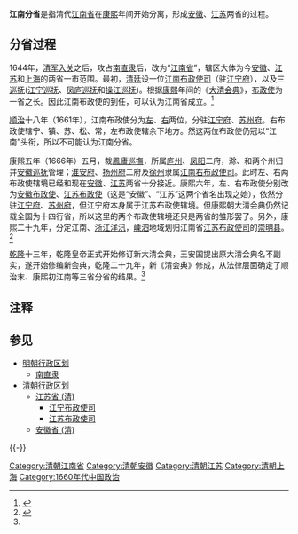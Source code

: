 '''江南分省'''是指清代[[江南省|江南省]]在[[康熙|康熙]]年间开始分离，形成[[安徽省_(清)|安徽]]、[[江蘇省_(清)|江苏]]两省的过程。

== 分省过程 ==

1644年，[[清军入关|清军入关]]之后，攻占[[南直隶|南直隶]]后，改为“[[江南省|江南省]]”，辖区大体为今[[安徽省|安徽]]、[[江苏省|江苏]]和[[上海市|上海]]的两省一市范围。最初，[[清廷|清廷]]设一位[[江南布政使司|江南布政使司]]（驻[[江宁府|江宁府]]），以及三[[巡抚|巡抚]]([[江宁巡抚|江宁巡抚]]、[[凤庐巡抚|凤庐巡抚]]和[[操江巡抚|操江巡抚]])。根据[[康熙|康熙]]年间的《[[大清会典|大清会典]]》，[[布政使|布政使]]为一省之长。因此江南布政使的到任，可以认为江南省成立。<ref>{{Cite web |url=http://www.jssdfz.com/book/mzz/D2/D1J1.html |title=顺治、康熙时期 |access-date=2017-02-10 |archive-date=2015-08-14 |archive-url=https://web.archive.org/web/20150814123532/http://www.jssdfz.com/book/mzz/D2/D1J1.html |dead-url=no }}</ref>

[[顺治|顺治]]十八年（1661年），江南布政使分为[[江南左布政使司|左]]、[[江南右布政使司|右]]两位，分驻[[江宁府|江宁府]]、[[苏州府|苏州府]]。右布政使辖宁、镇、苏、松、常，左布政使辖余下地方。然这两位布政使仍冠以“江南”头衔，所以不可能认为江南分省。

康熙五年（1666年）五月，裁[[鳳廬巡撫|鳳廬巡撫]]，所属[[庐州|庐州]]、[[凤阳|凤阳]]二府，滁、和两个州归并[[安徽巡抚|安徽巡抚]]管理；[[淮安府|淮安府]]、[[扬州府|扬州府]]二府及[[徐州|徐州]]隶属[[江南右布政使司|江南右布政使司]]。此时左、右两布政使辖境已经和现在[[安徽|安徽]]、[[江苏|江苏]]两省十分接近。康熙六年，左、右布政使分别改为[[安徽布政使|安徽布政使]]、[[江苏布政使|江苏布政使]]（这是“安徽”、“江苏”这两个省名出现之始），依然分驻[[江宁府|江宁府]]、[[苏州府|苏州府]]，但江宁府本身属于江苏布政使辖境。但康熙朝大清会典仍然记载全国为十四行省，所以这里的两个布政使辖境还只是两省的雏形罢了。另外，康熙二十九年，分定江南、[[浙江|浙江]][[洋汛|洋汛]]，[[嵊泗|嵊泗]]地域划归江南省[[江苏布政使司|江苏布政使司]]的[[崇明县|崇明县]]。<ref name="daqing">{{cite web|title=从分藩到分省|url=http://www.cssn.cn/lsx/202001/t20200122_5082678_3.shtml?COLLCC=722205487&COLLCC=870868500|publisher=中国社会科学网|access-date=2020-03-31|archive-date=2020-03-31|archive-url=https://web.archive.org/web/20200331200049/http://www.cssn.cn/lsx/202001/t20200122_5082678_3.shtml?COLLCC=722205487&COLLCC=870868500|dead-url=no}}</ref>

[[乾隆|乾隆]]十三年，乾隆皇帝正式开始修订新大清会典，王安国提出原大清会典名不副实，遂开始修编新会典，乾隆二十九年，新《清会典》修成，从法律层面确定了顺治末、康熙初江南等三省分省的结果。<ref name="daqing"/>

== 注释 ==

{{Reflist}}

== 参见 ==
{{Portal box|中国|江苏|上海|安徽|历史}}
* [[明朝行政区划|明朝行政区划]]
** [[南直隶|南直隶]]
* [[清朝行政区划|清朝行政区划]]
** [[江苏省_(清)|江苏省 (清)]]
*** [[江宁布政使司|江宁布政使司]]
*** [[江苏布政使司|江苏布政使司]]
** [[安徽省_(清)|安徽省 (清)]]

{{-}}
{{清朝行政区划|nocat}}
{{清朝安徽省行政区划|nocat}}
{{清朝江苏省行政区划|nocat}}
{{江苏行政区划史|清}}

[[Category:清朝江南省|Category:清朝江南省]]
[[Category:清朝安徽|Category:清朝安徽]]
[[Category:清朝江苏|Category:清朝江苏]]
[[Category:清朝上海|Category:清朝上海]]
[[Category:1660年代中国政治|Category:1660年代中国政治]]
